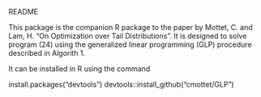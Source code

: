 README

This package is the companion R package to the paper by Mottet, C. and Lam, H. "On Optimization over Tail Distributions". It is designed to solve program (24) using the generalized linear programming (GLP) procedure described in Algorith 1.

It can be installed in R using the command

install.packages("devtools")
devtools::install_github("cmottet/GLP")
